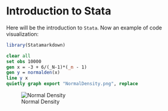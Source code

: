# Introduction to Stata {.unnumbered}

Here will be the introduction to `Stata`. Now an example of code visualization:

```r
library(Statamarkdown)
```

```stata
clear all
set obs 10000
gen x = -3 + 6/(_N-1)*(_n - 1)
gen y = normalden(x)
line y x
quietly graph export "NormalDensity.png", replace
```
![Normal Density](NormalDensity.png)